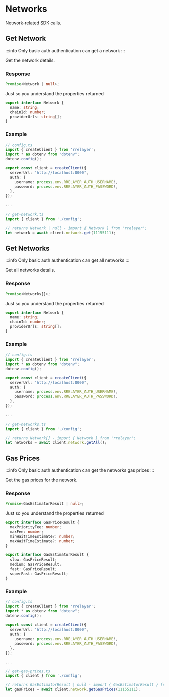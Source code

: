 # Networks

Network-related SDK calls.

## Get Network

:::info
Only basic auth authentication can get a network
:::

Get the network details.

### Response

```ts
Promise<Network | null>;
```

Just so you understand the properties returned

```ts
export interface Network {
  name: string;
  chainId: number;
  providerUrls: string[];
}
```

### Example

```ts
// config.ts
import { createClient } from 'rrelayer';
import * as dotenv from "dotenv";
dotenv.config();

export const client = createClient({
  serverUrl: 'http://localhost:8000',
  auth: {
    username: process.env.RRELAYER_AUTH_USERNAME!,
    password: process.env.RRELAYER_AUTH_PASSWORD!,
  },
});

...

// get-network.ts
import { client } from './config';

// returns Network | null - import { Network } from 'rrelayer';
let network = await client.network.get(11155111);
```

## Get Networks

:::info
Only basic auth authentication can get all networks
:::

Get all networks details.

### Response

```ts
Promise<Networks[]>;
```

Just so you understand the properties returned

```ts
export interface Network {
  name: string;
  chainId: number;
  providerUrls: string[];
}
```

### Example

```ts
// config.ts
import { createClient } from 'rrelayer';
import * as dotenv from "dotenv";
dotenv.config();

export const client = createClient({
  serverUrl: 'http://localhost:8000',
  auth: {
    username: process.env.RRELAYER_AUTH_USERNAME!,
    password: process.env.RRELAYER_AUTH_PASSWORD!,
  },
});

...

// get-networks.ts
import { client } from './config';

// returns Network[] - import { Network } from 'rrelayer';
let networks = await client.network.getAll();
```

## Gas Prices

:::info
Only basic auth authentication can get the networks gas prices
:::

Get the gas prices for the network.

### Response

```ts
Promise<GasEstimatorResult | null>;
```

Just so you understand the properties returned

```ts
export interface GasPriceResult {
  maxPriorityFee: number;
  maxFee: number;
  minWaitTimeEstimate?: number;
  maxWaitTimeEstimate?: number;
}

export interface GasEstimatorResult {
  slow: GasPriceResult;
  medium: GasPriceResult;
  fast: GasPriceResult;
  superFast: GasPriceResult;
}
```

### Example

```ts
// config.ts
import { createClient } from 'rrelayer';
import * as dotenv from "dotenv";
dotenv.config();

export const client = createClient({
  serverUrl: 'http://localhost:8000',
  auth: {
    username: process.env.RRELAYER_AUTH_USERNAME!,
    password: process.env.RRELAYER_AUTH_PASSWORD!,
  },
});

...

// get-gas-prices.ts
import { client } from './config';

// returns GasEstimatorResult | null - import { GasEstimatorResult } from 'rrelayer';
let gasPrices = await client.network.getGasPrices(11155111);
```
